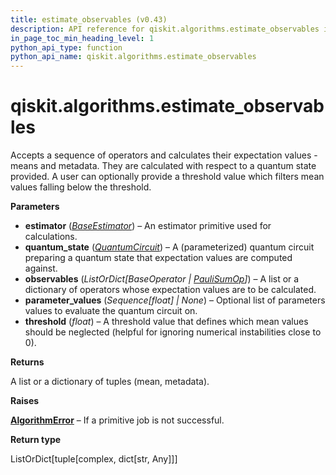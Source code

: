 ```yaml
---
title: estimate_observables (v0.43)
description: API reference for qiskit.algorithms.estimate_observables in qiskit v0.43
in_page_toc_min_heading_level: 1
python_api_type: function
python_api_name: qiskit.algorithms.estimate_observables
---
```


<span id="qiskit-algorithms-estimate-observables" />

# qiskit.algorithms.estimate\_observables

<Function id="qiskit.algorithms.estimate_observables" isDedicatedPage={true} github="https://github.com/qiskit/qiskit/tree/stable/0.24/qiskit/algorithms/observables_evaluator.py" signature="estimate_observables(estimator, quantum_state, observables, parameter_values=None, threshold=1e-12)">
  Accepts a sequence of operators and calculates their expectation values - means and metadata. They are calculated with respect to a quantum state provided. A user can optionally provide a threshold value which filters mean values falling below the threshold.

  **Parameters**

  *   **estimator** ([*BaseEstimator*](qiskit.primitives.BaseEstimator "qiskit.primitives.BaseEstimator")) – An estimator primitive used for calculations.
  *   **quantum\_state** ([*QuantumCircuit*](qiskit.circuit.QuantumCircuit "qiskit.circuit.QuantumCircuit")) – A (parameterized) quantum circuit preparing a quantum state that expectation values are computed against.
  *   **observables** (*ListOrDict\[BaseOperator |* [*PauliSumOp*](qiskit.opflow.primitive_ops.PauliSumOp "qiskit.opflow.primitive_ops.PauliSumOp")*]*) – A list or a dictionary of operators whose expectation values are to be calculated.
  *   **parameter\_values** (*Sequence\[float] | None*) – Optional list of parameters values to evaluate the quantum circuit on.
  *   **threshold** (*float*) – A threshold value that defines which mean values should be neglected (helpful for ignoring numerical instabilities close to 0).

  **Returns**

  A list or a dictionary of tuples (mean, metadata).

  **Raises**

  [**AlgorithmError**](qiskit.algorithms.AlgorithmError "qiskit.algorithms.AlgorithmError") – If a primitive job is not successful.

  **Return type**

  ListOrDict\[tuple\[complex, dict\[str, Any]]]
</Function>

